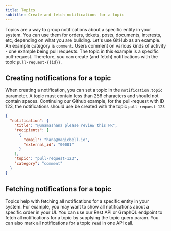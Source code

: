 ```yaml
---
title: Topics
subtitle: Create and fetch notifications for a topic
---
```


Topics are a way to group notifications about a specific entity in your system. You can use them for orders,
tickets, posts, documents, interests, etc, depending on what you are building. Let's use GitHub as an example. An example category is `comment`. Users comment on
various kinds of activity - one example being pull requests. The topic in this example is a specific pull-request. Therefore,
you can create (and fetch) notifications with the topic `pull-request-{{id}}`.

## Creating notifications for a topic

When creating a notification, you can set a topic in the `notification.topic` parameter. A topic must contain
less than 256 characters and should not contain spaces. Continuing our Github example, for the pull-request with ID 123,
the notifications should use be created with the topic `pull-request-123`

```json hideHeader
{
  "notification": {
    "title": "@unamashana please review this PR",
    "recipients": [
      {
        "email": "hana@magicbell.io",
        "external_id": "00001"
      }
    ],
    "topic": "pull-request-123",
    "category": "comment"
  }
}
```

## Fetching notifications for a topic

Topics help with fetching all notifications for a specific entity in your system.
For example, you may want to show all notifications about a specific order in your UI.
You can use our Rest API or GraphQL endpoint to fetch all notifications for a topic by supplying the topic query param.
You can also mark all notifications for a topic `read` in one API call.
